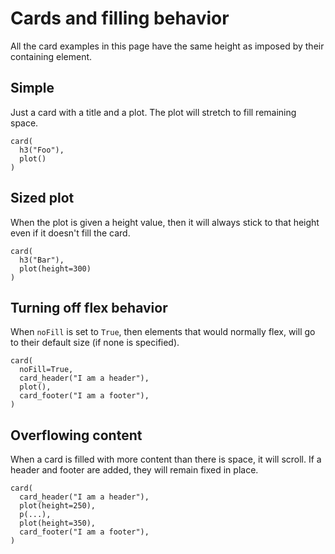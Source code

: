 
<Meta of={CardStories} />

# Cards and filling behavior

All the card examples in this page have the same height as imposed by their containing element.

## Simple

Just a card with a title and a plot. The plot will stretch to fill remaining space.

```
card(
  h3("Foo"),
  plot()
)
```

<Story of={CardStories.primary} />

## Sized plot

When the plot is given a height value, then it will always stick to that height even if it doesn't fill the card.

```
card(
  h3("Bar"),
  plot(height=300)
)
```

<Story of={CardStories.b} />

## Turning off flex behavior

When `noFill` is set to `True`, then elements that would normally flex, will go to their default size (if none is specified).

```
card(
  noFill=True,
  card_header("I am a header"),
  plot(),
  card_footer("I am a footer"),
)
```

<Story of={CardStories.c} />

## Overflowing content

When a card is filled with more content than there is space, it will scroll. If a header and footer are added, they will remain fixed in place.

```
card(
  card_header("I am a header"),
  plot(height=250),
  p(...),
  plot(height=350),
  card_footer("I am a footer"),
)
```

<Story of={CardStories.d} />
